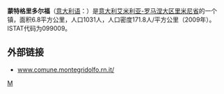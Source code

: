 {{Infobox Italian comune
| name                = 蒙泰格里多尔福
| official_name       = Montegridolfo
| native_name         =
| image_skyline       =
| imagesize           =
| image_alt           =
| image_caption       =
| image_shield        =
| shield_alt          =
| image_map           =
| map_alt             =
| map_caption         =
| pushpin_label_position =
| pushpin_map_alt     =
| latd  =  |latm  =   |lats  =  |latNS  = N
| longd =  |longm =  |longs =   |longEW = E
| coordinates_type    = type:city(278)_region:IT
| coordinates_display = title
| coordinates_footnotes =
| region              = 
| province            = [[里米尼省|里米尼省]]
| frazioni            =
| mayor_party         =
| mayor               = 
| area_footnotes      =
| area_total_km2      = 6
| population_footnotes =
| population_total    = 1031
| population_as_of    = 2009
| pop_density_footnotes =
| elevation_footnotes =
| elevation_m         = 
| twin1               =
| twin1_country       =
| saint               =
| day                 =
| postal_code         =47837
| area_code           = 
| website             = 
| footnotes           = }}
'''蒙特格里多尔福'''（[[意大利语|意大利语]]：'''{{lang|it|Montegridolfo}}'''）是[[意大利|意大利]][[艾米利亚-罗马涅大区|艾米利亚-罗马涅大区]][[里米尼省|里米尼省]]的一个镇，面积6.8平方公里，人口1031人，人口密度171.8人/平方公里（2009年）。ISTAT代码为099009。

==外部链接==
* [https://web.archive.org/web/20061108043912/http://www.comune.montegridolfo.rn.it/ www.comune.montegridolfo.rn.it/]

{{Province of Rimini}}

{{里米尼省市鎮}}

[[Category:里米尼省市镇|M]]


{{Italy-geo-stub}}